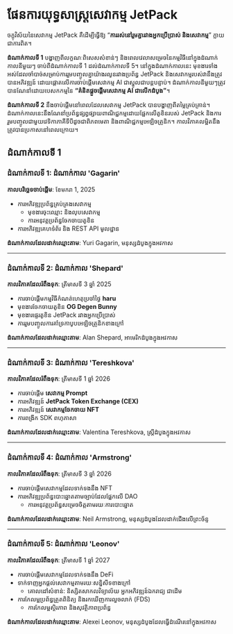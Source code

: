 # ផែនការយុទ្ធសាស្រ្តសេវាកម្ម JetPack

ចក្ខុវិស័យនៃសេវាកម្ម JetPack គឺដើម្បីធ្វើឱ្យ “**ការរស់នៅរួមគ្នារវាងអ្នកប្រើប្រាស់ និងសេវាកម្ម**” ក្លាយជាការពិត។

**ដំណាក់កាលទី 1** បង្ហាញពីលក្ខណៈពិសេសសំខាន់ៗ និងពេលវេលាសម្រេចនៃកម្មវិធីនៅក្នុងដំណាក់កាលនីមួយៗ ចាប់ពីដំណាក់កាលទី 1 ដល់ដំណាក់កាលទី 5។ នៅក្នុងដំណាក់កាលនេះ មុខងារទាំងអស់ដែលចាំបាច់សម្រាប់ការរួមបញ្ចូលគ្នាយ៉ាងរលូនរវាងប្រព័ន្ធ JetPack និងសេវាកម្មរបស់វានឹងត្រូវបានអភិវឌ្ឍន៍ ដោយផ្តោតលើការចាប់ផ្តើមសេវាកម្ម AI ជាស្នូលជាបន្តបន្ទាប់។ ដំណាក់កាលនីមួយៗត្រូវបានណែនាំដោយបេសកកម្មនៃ **“គំនិតផ្តួចផ្តើមសេវាកម្ម AI ជាលើកដំបូង”**។

**ដំណាក់កាលទី 2** នឹងចាប់ផ្តើមនៅពេលដែលសេវាកម្ម JetPack បានបង្ហាញពីតម្លៃគ្រប់គ្រាន់។ ដំណាក់កាលនេះនឹងណែនាំប្រព័ន្ធផ្សព្វផ្សាយពាណិជ្ជកម្មដោយផ្អែកលើតូខិនរបស់ JetPack និងការរួមបញ្ចូលជាមួយវេទិកាភាគីទីបីដូចជាពិភពមេតា និងពាណិជ្ជកម្មអេឡិចត្រូនិក។ កាលវិភាគលម្អិតនឹងត្រូវបានប្រកាសនៅពេលក្រោយ។

## ដំណាក់កាលទី 1

### **ដំណាក់កាលទី 1: ដំណាក់កាល 'Gagarin'**
**កាលបរិច្ឆេទចាប់ផ្តើម**: ខែមករា 1, 2025

- ការអភិវឌ្ឍប្រព័ន្ធគ្រប់គ្រងសេវាកម្ម
  - មុខងារចុះឈ្មោះ និងលុបសេវាកម្ម
  - ការអនុវត្តប្រព័ន្ធចែកចាយតូខិន
- ការអភិវឌ្ឍគេហទំព័រ និង REST API មូលដ្ឋាន

**ដំណាក់កាលដែលដាក់ឈ្មោះតាម**: Yuri Gagarin, មនុស្សដំបូងក្នុងអវកាស

---

### **ដំណាក់កាលទី 2: ដំណាក់កាល 'Shepard'**
**កាលវិភាគដែលរំពឹងទុក**: ត្រីមាសទី 3 ឆ្នាំ 2025

- ការចាប់ផ្តើមកម្មវិធីកំណត់ហេតុប្រចាំថ្ងៃ **haru**
- មុខងារចែកចាយតូខិន **OG Degen Bunny**
- មុខងារផ្ទេរតូខិន JetPack រវាងអ្នកប្រើប្រាស់
- ការរួមបញ្ចូលការគាំទ្រកាបូបអេឡិចត្រូនិកខាងក្រៅ

**ដំណាក់កាលដែលដាក់ឈ្មោះតាម**: Alan Shepard, អាមេរិកដំបូងក្នុងអវកាស

---

### **ដំណាក់កាលទី 3: ដំណាក់កាល 'Tereshkova'**
**កាលវិភាគដែលរំពឹងទុក**: ត្រីមាសទី 1 ឆ្នាំ 2026

- ការចាប់ផ្តើម **សេវាកម្ម Prompt**
- ការអភិវឌ្ឍន៍ **JetPack Token Exchange (CEX)**
- ការអភិវឌ្ឍន៍ **សេវាកម្មចែកចាយ NFT**
- ការពង្រីក SDK ពហុភាសា

**ដំណាក់កាលដែលដាក់ឈ្មោះតាម**: Valentina Tereshkova, ស្ត្រីដំបូងក្នុងអវកាស

---

### **ដំណាក់កាលទី 4: ដំណាក់កាល 'Armstrong'**
**កាលវិភាគដែលរំពឹងទុក**: ត្រីមាសទី 3 ឆ្នាំ 2026

- ការចាប់ផ្តើមសេវាកម្មដែលទាក់ទងនឹង NFT
- ការអភិវឌ្ឍប្រព័ន្ធបោះឆ្នោតតាមច្បាប់ដែលផ្អែកលើ DAO
  - ការអនុវត្តប្រព័ន្ធសម្រេចចិត្តតាមរយៈការបោះឆ្នោត

**ដំណាក់កាលដែលដាក់ឈ្មោះតាម**: Neil Armstrong, មនុស្សដំបូងដែលដាក់ជើងលើព្រះច័ន្ទ

---

### **ដំណាក់កាលទី 5: ដំណាក់កាល 'Leonov'**
**កាលវិភាគដែលរំពឹងទុក**: ត្រីមាសទី 1 ឆ្នាំ 2027

- ការចាប់ផ្តើមសេវាកម្មដែលទាក់ទងនឹង DeFi
- ទាក់ទាញអ្នកផ្តល់សេវាកម្មតាមរយៈសន្និសីទខាងក្រៅ
  - គោលដៅសំខាន់: និស្សិតសាកលវិទ្យាល័យ អ្នកអភិវឌ្ឍន៍ឯករាជ្យ ជាដើម
- ការកែលម្អប្រព័ន្ធត្រួតពិនិត្យ និងរកឃើញការលួចលាក់ (FDS)
  - ការកែលម្អស្ថិរភាព និងសុវត្ថិភាពប្រព័ន្ធ

**ដំណាក់កាលដែលដាក់ឈ្មោះតាម**: Alexei Leonov, មនុស្សដំបូងដែលធ្វើដំណើរនៅក្នុងអវកាស